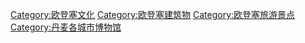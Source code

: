[[Category:欧登塞文化|Category:欧登塞文化]]
[[Category:欧登塞建筑物|Category:欧登塞建筑物]]
[[Category:欧登塞旅游景点|Category:欧登塞旅游景点]]
[[Category:丹麦各城市博物馆|Category:丹麦各城市博物馆]]